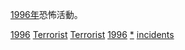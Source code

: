 [[1996年|1996年]]恐怖活動。
{{cat topic in year| topic=恐怖活動| year=1996}}

[[Category:1990年代恐怖活動|1996]]
[[Category:1996年罪案|Terrorist]]
[[Category:1996年灾难|Terrorist]]
[[Category:各年恐怖活动|1996]]
[[Category:1996年襲擊|*]]
[[Category:1996年恐怖主義|incidents]]
